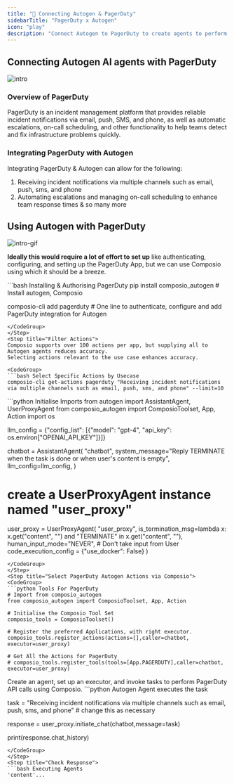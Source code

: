 ```yaml
---
title: "🚀 Connecting Autogen & PagerDuty"
sidebarTitle: "PagerDuty x Autogen"
icon: "play"
description: "Connect Autogen to PagerDuty to create agents to perform tasks using natural language"
---
```


## Connecting Autogen AI agents with PagerDuty
![intro](/media/intro.jpg)

### Overview of PagerDuty

PagerDuty is an incident management platform that provides reliable incident notifications via email, push, SMS, and phone, as well as automatic escalations, on-call scheduling, and other functionality to help teams detect and fix infrastructure problems quickly.

### Integrating PagerDuty with Autogen

Integrating PagerDuty & Autogen can allow for the following:

1. Receiving incident notifications via multiple channels such as email, push, sms, and phone
2. Automating escalations and managing on-call scheduling to enhance team response times
& so many more

## Using Autogen with PagerDuty
![intro-gif](/media/intro.gif)
<Steps>
<Step title="Setting Up the Environment">

**Ideally this would require a lot of effort to set up** like authenticating, configuring, and setting up the PagerDuty App, but we can use Composio using which it should be a breeze.

<CodeGroup>
```bash Installing & Authorising PagerDuty
pip install composio_autogen # Install autogen, Composio 

composio-cli add pagerduty # One line to authenticate, configure and add PagerDuty integration for Autogen
```
</CodeGroup>
</Step>
<Step title="Filter Actions">
Composio supports over 100 actions per app, but supplying all to Autogen agents reduces accuracy.
Selecting actions relevant to the use case enhances accuracy.

<CodeGroup>
```bash Select Specific Actions by Usecase
composio-cli get-actions pagerduty "Receiving incident notifications via multiple channels such as email, push, sms, and phone" --limit=10
```
</CodeGroup>

</Step>
<Step title="Import Base Packages">

<CodeGroup>
```python Initialise Imports
from autogen import AssistantAgent, UserProxyAgent
from composio_autogen import ComposioToolset, App, Action
import os

llm_config = {"config_list": [{"model": "gpt-4", "api_key": os.environ["OPENAI_API_KEY"]}]}

chatbot = AssistantAgent(
    "chatbot",
    system_message="Reply TERMINATE when the task is done or when user's content is empty",
    llm_config=llm_config,
)

# create a UserProxyAgent instance named "user_proxy"
user_proxy = UserProxyAgent(
    "user_proxy",
    is_termination_msg=lambda x: x.get("content", "") and "TERMINATE" in x.get("content", ""),
    human_input_mode="NEVER", # Don't take input from User
    code_execution_config = {"use_docker": False}
)
```
</CodeGroup>
</Step>
<Step title="Select PagerDuty Autogen Actions via Composio">
<CodeGroup>
```python Tools For PagerDuty
# Import from composio_autogen
from composio_autogen import ComposioToolset, App, Action

# Initialise the Composio Tool Set
composio_tools = ComposioToolset()

# Register the preferred Applications, with right executor. 
composio_tools.register_actions(actions=[],caller=chatbot, executor=user_proxy)

# Get All the Actions for PagerDuty
# composio_tools.register_tools(tools=[App.PAGERDUTY],caller=chatbot, executor=user_proxy) 
```
</CodeGroup>
</Step>
<Step title="Execute the Agent">
Create an agent, set up an executor, and invoke tasks to perform PagerDuty API calls using Composio. 
<CodeGroup>
```python Autogen Agent executes the task

task = "Receiving incident notifications via multiple channels such as email, push, sms, and phone" # change this as necessary

response = user_proxy.initiate_chat(chatbot,message=task)

print(response.chat_history)
```
</CodeGroup>
</Step>
<Step title="Check Response">
```bash Executing Agents
'content'...
```
</Step>
</Steps>

